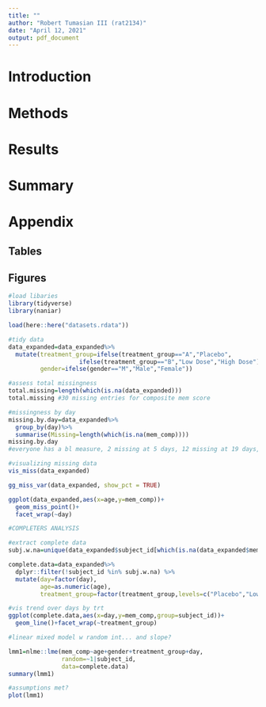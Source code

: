 ```yaml
---
title: ""
author: "Robert Tumasian III (rat2134)"
date: "April 12, 2021"
output: pdf_document
---
```


# Introduction

# Methods 

# Results

# Summary

# Appendix

## Tables

## Figures

```r
#load libaries
library(tidyverse)
library(naniar)

load(here::here("datasets.rdata"))

#tidy data
data_expanded=data_expanded%>%
  mutate(treatment_group=ifelse(treatment_group=="A","Placebo",
                    ifelse(treatment_group=="B","Low Dose","High Dose")),
         gender=ifelse(gender=="M","Male","Female"))

#assess total missingness
total.missing=length(which(is.na(data_expanded)))
total.missing #30 missing entries for composite mem score

#missingness by day
missing.by.day=data_expanded%>%
  group_by(day)%>%
  summarise(Missing=length(which(is.na(mem_comp))))
missing.by.day 
#everyone has a bl measure, 2 missing at 5 days, 12 missing at 19 days, 16 missing at 90 days

#visualizing missing data
vis_miss(data_expanded)

gg_miss_var(data_expanded, show_pct = TRUE)

ggplot(data_expanded,aes(x=age,y=mem_comp))+
  geom_miss_point()+
  facet_wrap(~day)
```

```r
#COMPLETERS ANALYSIS

#extract complete data
subj.w.na=unique(data_expanded$subject_id[which(is.na(data_expanded$mem_comp))])

complete.data=data_expanded%>%
  dplyr::filter(!subject_id %in% subj.w.na) %>%
  mutate(day=factor(day),
         age=as.numeric(age),
         treatment_group=factor(treatment_group,levels=c("Placebo","Low Dose","High Dose")))

#vis trend over days by trt
ggplot(complete.data,aes(x=day,y=mem_comp,group=subject_id))+
  geom_line()+facet_wrap(~treatment_group)

#linear mixed model w random int... and slope?

lmm1=nlme::lme(mem_comp~age+gender+treatment_group+day,
               random=~1|subject_id,
               data=complete.data)
summary(lmm1)

#assumptions met? 
plot(lmm1)
```













